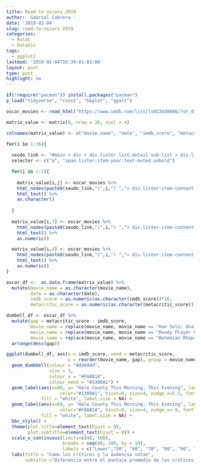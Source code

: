 ---
title: Road to oscars 2019
author: 'Gabriel Cabrera '
date: '2019-02-04'
slug: road-to-oscars-2019
categories:
  - Rstat
  - DataViz
tags:
  - ggplot2
lastmod: '2019-02-04T16:39:01-03:00'
layout: post
type: post
highlight: no
---

```{r, echo = TRUE, message = FALSE}
if(!require("pacman")) install.packages("pacman")
p_load("tidyverse", "rvest", "bbplot", "ggalt")
```

```{r}
oscar_movies <- read_html("https://www.imdb.com/list/ls023438886/?st_dt=&mode=detail&page=1&ref_=ttls_vm_dtl&sort=list_order,asc")
```

```{r}  
matrix_value <- matrix(0, nrow = 36, ncol = 4)

colnames(matrix_value) <- c("movie_name", "date", "imdb_score", "metacritic_score")

```

```{r}
for(i in 1:36){
  
  seudo_link <- "#main > div > div.lister.list.detail.sub-list > div.lister-list > div:nth-child"
  selector <- c("a", "span.lister-item-year.text-muted.unbold")

  for(j in 1:2){
    
    matrix_value[i,j] <- oscar_movies %>% 
    html_nodes(paste0(seudo_link,"(",i,") ","> div.lister-item-content > h3 > ",selector[j])) %>% 
    html_text() %>% 
    as.character()
     
  }
  
  matrix_value[i,3] <- oscar_movies %>% 
    html_nodes(paste0(seudo_link,"(",i,") ","> div.lister-item-content > div.ipl-rating-widget > div.ipl-rating-star.small > span.ipl-rating-star__rating")) %>% 
    html_text() %>% 
    as.numeric()

  matrix_value[i,4] <- oscar_movies %>% 
    html_nodes(paste0(seudo_link,"(",i,") ","> div.lister-item-content > div.inline-block.ratings-metascore > span")) %>% 
    html_text() %>% 
    as.numeric()  
}
```

```{r}
oscar_df <-  as.data.frame(matrix_value) %>% 
  mutate(movie_name = as.character(movie_name),
         date = as.character(date),
         imdb_score = as.numeric(as.character(imdb_score))*10,
         metacritic_score = as.numeric(as.character(metacritic_score)))

```

```{r}
dumbell_df <- oscar_df %>% 
  mutate(gap = metacritic_score - imdb_score,
         movie_name = replace(movie_name, movie_name == "Han Solo: Una Historia de Star Wars", "Han Solo"),
         movie_name = replace(movie_name, movie_name == "Ready Player One: Comienza el Juego", "Ready Player One"),
         movie_name = replace(movie_name, movie_name == "Bohemian Rhapsody, La historia de Freddie Mercury", "Bohemian Rhapsody")) %>% 
  arrange(desc(gap))
```

```{r, fig.width= 16, fig.height= 12, fig.align='center', warnigs = FALSE}
ggplot(dumbell_df, aes(x = imdb_score, xend = metacritic_score,
                       y = reorder(movie_name, gap), group = movie_name)) +
  geom_dumbbell(colour = "#dddddd",
                size = 3,
                colour_x = "#FAAB18",
                colour_xend = "#1380A1") +
  geom_label(aes(x=80, y= "Hale County This Morning, This Evening", label="Critic rating"),
                    color="#1380A1", hjust=0, size=4, nudge_x=5.5, fontface = "bold", 
             fill = "white", label.size = NA) + 
  geom_label(aes(x=68, y= "Hale County This Morning, This Evening", label="Audience rating"),
                    color="#FAAB18", hjust=0, size=4, nudge_x=-9, fontface = "bold", 
             fill = "white", label.size = NA) +
  bbc_style() + 
  theme(plot.title=element_text(hjust = 0),
        plot.subtitle=element_text(hjust = 0)) + 
  scale_x_continuous(limits=c(40, 100),
                     breaks = seq(40, 100, by = 10),
                     labels = c("Lower","50", "60", "70", "80", "90", "Higher")) + 
  labs(title = "Como los críticos y la audencia votan",
       subtitle ="Diferencia entre el puntaje promedio de los críticos y la audencia. \nPelículas nominadas a los Oscars 2019")
```





